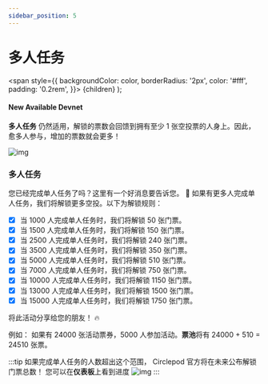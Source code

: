 ```yaml
---
sidebar_position: 5
---
```


# 多人任务

  <span
    style={{
      backgroundColor: color,
      borderRadius: '2px',
      color: '#fff',
      padding: '0.2rem',
    }}>
    {children}
  </span>
);

#### New Available <Highlight color="#25c2a0">Devnet</Highlight>


**多人任务** 仍然适用，解锁的票数会回馈到拥有至少 1 张空投票的人身上。因此，愈多人参与，增加的票数就会更多！

![img](/img/event/tickets.png)


### 多人任务
您已经完成单人任务了吗？这里有一个好消息要告诉您。 👏
如果有更多人完成单人任务，我们将解锁更多空投。以下为解锁规则：

- [x] 当 1000 人完成单人任务时，我们将解锁 50 张门票。
- [x] 当 1500 人完成单人任务时，我们将解锁 150 张门票。
- [x] 当 2500 人完成单人任务时，我们将解锁 240 张门票。
- [x] 当 3500 人完成单人任务时，我们将解锁 350 张门票。
- [x] 当 5000 人完成单人任务时，我们将解锁 510 张门票。
- [x] 当 7000 人完成单人任务时，我们将解锁 750 张门票。
- [x] 当 10000 人完成单人任务时，我们将解锁 1150 张门票。
- [x] 当 13000 人完成单人任务时，我们将解锁 1500 张门票。
- [x] 当 15000 人完成单人任务时，我们将解锁 1750 张门票。

将此活动分享给您的朋友！ 🔥

例如：
如果有 24000 张活动票券，5000 人参加活动。**票池**将有 24000 + 510 = 24510 张票。

:::tip
如果完成单人任务的人数超出这个范围，
Circlepod 官方将在未来公布解锁门票总数！
您可以在**仪表板**上看到进度
![img](/img/event/stake.png)
:::